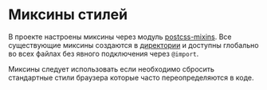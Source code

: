 
<Meta title="Документация/Миксины стилей" />

# Миксины стилей

В проекте настроены миксины через модуль [postcss-mixins](https://github.com/postcss/postcss-mixins).
Все существующие миксины создаются в [директории](../src/styles/mixins) и
доступны глобально во всех файлах без явного подключения через `@import`.

Миксины следует использовать если необходимо сбросить стандартные стили браузера
которые часто переопределяются в коде.
